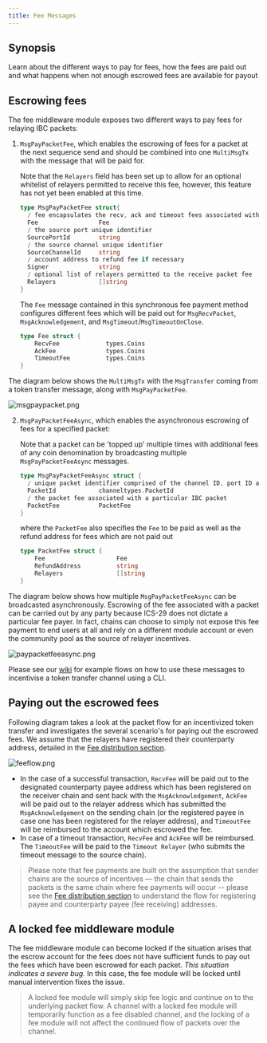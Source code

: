 ```yaml
---
title: Fee Messages
---
```


## Synopsis

Learn about the different ways to pay for fees, how the fees are paid out and what happens when not enough escrowed fees are available for payout

## Escrowing fees

The fee middleware module exposes two different ways to pay fees for relaying IBC packets:

1. `MsgPayPacketFee`, which enables the escrowing of fees for a packet at the next sequence send and should be combined into one `MultiMsgTx` with the message that will be paid for.

   Note that the `Relayers` field has been set up to allow for an optional whitelist of relayers permitted to receive this fee, however, this feature has not yet been enabled at this time.

   ```go expandable
   type MsgPayPacketFee struct{
     / fee encapsulates the recv, ack and timeout fees associated with an IBC packet
     Fee                 Fee
     / the source port unique identifier
     SourcePortId        string
     / the source channel unique identifier
     SourceChannelId     string
     / account address to refund fee if necessary
     Signer              string
     / optional list of relayers permitted to the receive packet fee
     Relayers            []string
   }
   ```

   The `Fee` message contained in this synchronous fee payment method configures different fees which will be paid out for `MsgRecvPacket`, `MsgAcknowledgement`, and `MsgTimeout`/`MsgTimeoutOnClose`.

   ```go
   type Fee struct {
       RecvFee             types.Coins
       AckFee              types.Coins
       TimeoutFee          types.Coins
   }
   ```

The diagram below shows the `MultiMsgTx` with the `MsgTransfer` coming from a token transfer message, along with `MsgPayPacketFee`.

![msgpaypacket.png](/docs/ibc/images/04-middleware/01-ics29-fee/images/msgpaypacket.png)

2. `MsgPayPacketFeeAsync`, which enables the asynchronous escrowing of fees for a specified packet:

   Note that a packet can be 'topped up' multiple times with additional fees of any coin denomination by broadcasting multiple `MsgPayPacketFeeAsync` messages.

   ```go
   type MsgPayPacketFeeAsync struct {
     / unique packet identifier comprised of the channel ID, port ID and sequence
     PacketId            channeltypes.PacketId
     / the packet fee associated with a particular IBC packet
     PacketFee           PacketFee
   }
   ```

   where the `PacketFee` also specifies the `Fee` to be paid as well as the refund address for fees which are not paid out

   ```go
   type PacketFee struct {
       Fee                    Fee
       RefundAddress          string
       Relayers               []string
   }
   ```

The diagram below shows how multiple `MsgPayPacketFeeAsync` can be broadcasted asynchronously. Escrowing of the fee associated with a packet can be carried out by any party because ICS-29 does not dictate a particular fee payer. In fact, chains can choose to simply not expose this fee payment to end users at all and rely on a different module account or even the community pool as the source of relayer incentives.

![paypacketfeeasync.png](/docs/ibc/images/04-middleware/01-ics29-fee/images/paypacketfeeasync.png)

Please see our [wiki](https://github.com/cosmos/ibc-go/wiki/Fee-enabled-fungible-token-transfers) for example flows on how to use these messages to incentivise a token transfer channel using a CLI.

## Paying out the escrowed fees

Following diagram takes a look at the packet flow for an incentivized token transfer and investigates the several scenario's for paying out the escrowed fees. We assume that the relayers have registered their counterparty address, detailed in the [Fee distribution section](/docs/ibc/v4.6.x/middleware/ics29-fee/fee-distribution).

![feeflow.png](/docs/ibc/images/04-middleware/01-ics29-fee/images/feeflow.png)

- In the case of a successful transaction, `RecvFee` will be paid out to the designated counterparty payee address which has been registered on the receiver chain and sent back with the `MsgAcknowledgement`, `AckFee` will be paid out to the relayer address which has submitted the `MsgAcknowledgement` on the sending chain (or the registered payee in case one has been registered for the relayer address), and `TimeoutFee` will be reimbursed to the account which escrowed the fee.
- In case of a timeout transaction, `RecvFee` and `AckFee` will be reimbursed. The `TimeoutFee` will be paid to the `Timeout Relayer` (who submits the timeout message to the source chain).

> Please note that fee payments are built on the assumption that sender chains are the source of incentives — the chain that sends the packets is the same chain where fee payments will occur -- please see the [Fee distribution section](/docs/ibc/v4.6.x/middleware/ics29-fee/fee-distribution) to understand the flow for registering payee and counterparty payee (fee receiving) addresses.

## A locked fee middleware module

The fee middleware module can become locked if the situation arises that the escrow account for the fees does not have sufficient funds to pay out the fees which have been escrowed for each packet. _This situation indicates a severe bug._ In this case, the fee module will be locked until manual intervention fixes the issue.

> A locked fee module will simply skip fee logic and continue on to the underlying packet flow. A channel with a locked fee module will temporarily function as a fee disabled channel, and the locking of a fee module will not affect the continued flow of packets over the channel.
